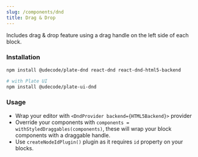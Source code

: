 ```yaml
---
slug: /components/dnd
title: Drag & Drop
---
```


Includes drag & drop feature using a drag handle on the left side of each block.

### Installation

```bash npm2yarn
npm install @udecode/plate-dnd react-dnd react-dnd-html5-backend

# with Plate UI
npm install @udecode/plate-ui-dnd
```

### Usage

- Wrap your editor with `<DndProvider backend={HTML5Backend}>` provider
- Override your components with `components = withStyledDraggables(components)`, these will wrap your block components with a draggable handle.
- Use `createNodeIdPlugin()` plugin as it requires `id` property on your blocks.



<DndSandpack />
